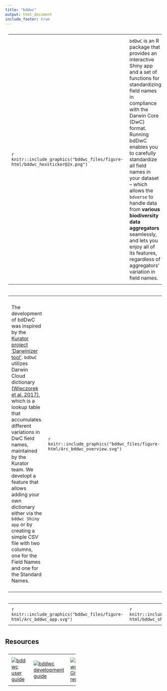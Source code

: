 ```yaml
---
title: "bddwc"
output: html_document
include_footer: true
---
```


<style>
  table, th, td {
    text-align: left;
    padding: 10px;
    vertical-align: middle;
  }
</style>

<table style="width:100%">
  <col width="25%">
  <tr>
    <td>
    ```r
    knitr::include_graphics("bddwc_files/figure-html/bddwc_hexsticker@2x.png")
    ```
    </td>
    <td>
`bdDwC` is an R package that provides an interactive Shiny app and a set of functions for standardizing field names in compliance with the Darwin Core (DwC) format. Running bdDwC enables you to carefully standardize all field names in your dataset – which allows the `bdverse` to handle data from **various biodiversity data aggregators** seamlessly, and lets you enjoy all of its features, regardless of aggregators' variation in field names.
    </td>
  </tr>
</table>

<table>
  <col width="50%">
  <tr>
   <td>
The development of bdDwC was inspired by the <a href="http://kurator.acis.ufl.edu/kurator-web/" target="_blank">Kurator project</a> <a href="https://github.com/kurator-org/kurator-validation/wiki/CSV-File-Darwinizer" target="_blank">'Darwinizer tool'</a>. `bdDwC` utilizes Darwin Cloud dictionary <a href="https://doi.org/10.3897/tdwgproceedings.1.20486" target="_blank">(Wieczorek et al. 2017)</a>, which is a lookup table that accumulates different variations in DwC field names, maintained by the Kurator team. We developt a feature that allows adding your own dictionary either via the `bddwc Shiny app` or by creating a simple CSV file with two columns, one for the Field Names and one for the Standard Names.

  </td>
      <td>
    ```r
    knitr::include_graphics("bddwc_files/figure-html/Arc_bddwc_overview.svg")
    ```
      </td>
    </tr>
</table>

<table>
  <col width="50%">
  <tr>
      <td>
    ```r
    knitr::include_graphics("bddwc_files/figure-html/Arc_bddwc_app.svg")
    ```
    </td>
    <td>
    \newline
    \newline
    \newline
    ```r
    knitr::include_graphics("bddwc_files/figure-html/bddwc_shiny.gif")
    ```
    </td>
  </tr>
</table>


## Resources

<table style="width:45%">
    <tr>
    <td>
      [![](bddwc_files/figure-html/bddwc_user_guide.svg "bddwc user guide")](https://bd-r.github.io/bdverse-user-guide/bddwc.html)
    </td>
    <td>
      [![](bddwc_files/figure-html/bddwc_dev_guide.svg "bddwc development guide")](https://bd-r.github.io/bdverse-dev-guide/architecture.html#bddwc)
    </td>
    <td>
      [![](bddwc_files/figure-html/bddwc_code.svg "bddwc GitHub repo")](https://github.com/bd-R/bdDwC)
    </td>
  </tr>
</table>
